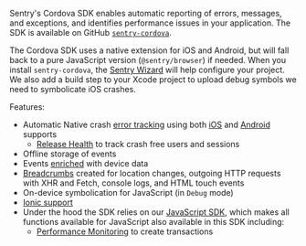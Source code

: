 <Note>

Sentry's Cordova SDK enables automatic reporting of errors, messages, and exceptions, and identifies performance issues in your application. The SDK is available on GitHub [`sentry-cordova`](https://github.com/getsentry/sentry-cordova).

The Cordova SDK uses a native extension for iOS and Android, but will fall back to a pure JavaScript version (`@sentry/browser`) if needed. When you install `sentry-cordova`, the [Sentry Wizard](https://github.com/getsentry/sentry-wizard) will help configure your project. We also add a build step to your Xcode project to upload debug symbols we need to symbolicate iOS crashes.

</Note>

Features:

- Automatic Native crash [error tracking](/product/issues/) using both [iOS](/platforms/apple/guides/ios/) and [Android](/platforms/android/) supports
    - [Release Health](/product/releases/health/) to track crash free users and sessions
- Offline storage of events
- Events [enriched](/platforms/javascript/guides/cordova/enriching-events/context/) with device data
- [Breadcrumbs](/platforms/javascript/guides/cordova/enriching-events/breadcrumbs/) created for location changes, outgoing HTTP requests with XHR and Fetch, console logs, and HTML touch events
- On-device symbolication for JavaScript (in `Debug` mode)
- [Ionic support](/platforms/javascript/guides/cordova/ionic/)
- Under the hood the SDK relies on our [JavaScript SDK](/platforms/javascript/), which makes all functions available for JavaScript also available in this SDK including:
    - [Performance Monitoring](/product/performance/) to create transactions
